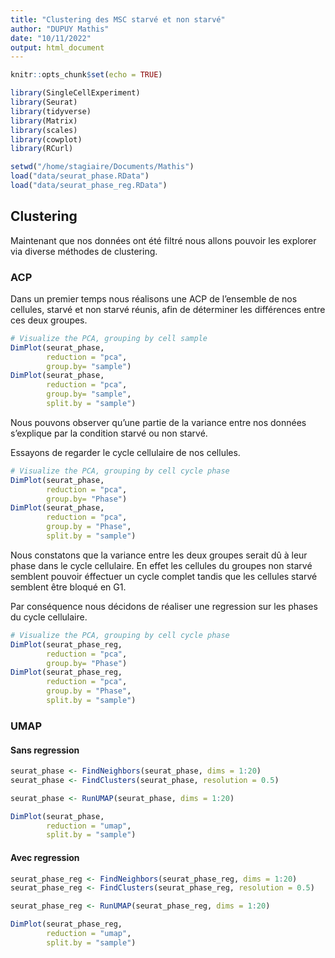 ```yaml
---
title: "Clustering des MSC starvé et non starvé"
author: "DUPUY Mathis"
date: "10/11/2022"
output: html_document
---
```


```r
knitr::opts_chunk$set(echo = TRUE)

library(SingleCellExperiment)
library(Seurat)
library(tidyverse)
library(Matrix)
library(scales)
library(cowplot)
library(RCurl)

setwd("/home/stagiaire/Documents/Mathis")
load("data/seurat_phase.RData")
load("data/seurat_phase_reg.RData")
```

## Clustering

Maintenant que nos données ont été filtré nous allons pouvoir les explorer via
diverse méthodes de clustering.

### ACP

Dans un premier temps nous réalisons une ACP de l'ensemble de nos cellules,
starvé et non starvé réunis, afin de déterminer les différences entre ces
deux groupes.

```r

# Visualize the PCA, grouping by cell sample
DimPlot(seurat_phase,
        reduction = "pca",
        group.by= "sample")
DimPlot(seurat_phase,
        reduction = "pca",
        group.by= "sample",
        split.by = "sample")
```

Nous pouvons observer qu'une partie de la variance entre nos données s'explique
par la condition starvé ou non starvé.

Essayons de regarder le cycle cellulaire de nos cellules.
```r
# Visualize the PCA, grouping by cell cycle phase
DimPlot(seurat_phase,
        reduction = "pca",
        group.by= "Phase")
DimPlot(seurat_phase,
        reduction = "pca",
        group.by = "Phase",
        split.by = "sample")
```

Nous constatons que la variance entre les deux groupes serait dû à leur phase
dans le cycle cellulaire. En effet les cellules du groupes non starvé semblent 
pouvoir éffectuer un cycle complet tandis que les cellules starvé semblent
être bloqué en G1.

Par conséquence nous décidons de réaliser une regression sur les phases du cycle
cellulaire.

```r
# Visualize the PCA, grouping by cell cycle phase
DimPlot(seurat_phase_reg,
        reduction = "pca",
        group.by= "Phase")
DimPlot(seurat_phase_reg,
        reduction = "pca",
        group.by = "Phase",
        split.by = "sample")
```

### UMAP

#### Sans regression

```r
seurat_phase <- FindNeighbors(seurat_phase, dims = 1:20)
seurat_phase <- FindClusters(seurat_phase, resolution = 0.5)

seurat_phase <- RunUMAP(seurat_phase, dims = 1:20)

DimPlot(seurat_phase,
        reduction = "umap",
        split.by = "sample")
```

#### Avec regression

```r
seurat_phase_reg <- FindNeighbors(seurat_phase_reg, dims = 1:20)
seurat_phase_reg <- FindClusters(seurat_phase_reg, resolution = 0.5)

seurat_phase_reg <- RunUMAP(seurat_phase_reg, dims = 1:20)

DimPlot(seurat_phase_reg,
        reduction = "umap",
        split.by = "sample")
```
